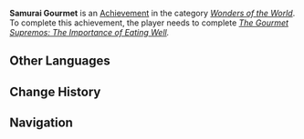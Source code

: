 {{Achievement Infobox
|title        = 
|id           = 84536
|order id     = 4060
|category     = Wonders of the World
|description  = Witness [[Kamei Munehisa]]'s induction into the Gourmet Supremos.
|requirements = Complete ''[[The Gourmet Supremos: The Importance of Eating Well]].''
|primogems    = 5
|tracking     = 
|hidden       = 1
|type         = Quest
|quest        = The Gourmet Supremos
}}
'''Samurai Gourmet''' is an [[Achievement]] in the category ''[[Wonders of the World]]''. To complete this achievement, the player needs to complete ''[[The Gourmet Supremos: The Importance of Eating Well]].''
<!--
==Trivia==

==Video Guides==
{{EVT
|video1   = 
|caption1 = 
}}
-->
==Other Languages==
{{Other Languages
|en      = Samurai Gourmet
|zhs     = 饮食武士
|zhs_rm  = Yǐnshí Wǔshì
|zht     = 飲食武士
|zht_rm  = Yǐnshí Wǔshì
|zh_tl   = Eating and Drinking Samurai
|ja      = 飲食武士
|ja_rm   = Inshoku Bushi
|ja_tl   = Eating and Drinking Samurai
|ko      = 푸드 무사
|ko_rm   = 
|ko_tl   = 
|es      = Samurái gourmet
|es_tl   = 
|fr      = Gourmet samouraï
|fr_tl   = Samurai Gourmet
|ru      = Самурай-гурман
|ru_tl   = 
|th      = อาหารซามูไร
|th_rm   = 
|th_tl   = 
|vi      = Samurai ẩm thực
|vi_tl   = 
|de      = Samurai-Feinschmecker
|de_tl   = Samurai Gourmet
|id      = Samurai Pecinta Masakan
|id_tl   = Food-Loving Samurai
|pt      = Samurai Gourmet
}}

==Change History==
{{Change History|2.0}}
<!--
==References==
{{Reflist}}
-->
==Navigation==
{{Achievement Navbox|Wonders of the World|Quest}}
